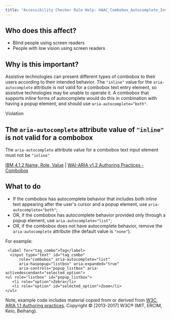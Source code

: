 ```yaml
---
title: "Accessibility Checker Rule Help: HAAC_Combobox_Autocomplete_Invalid"
---
```


<div className="toolHelp">
<Row>
<Column colLg={5} colMd={3} colSm={4} className="toolLeft">

## Who does this affect?

* Blind people using screen readers
* People with low vision using screen readers

## Why is this important?

Assistive technologies can present different types of combobox to their users according to their intended behavior. The `"inline"` value for the `aria-autocomplete` attribute is not valid for a combobox text entry element, so assistive technologies may be unable to operate it. A combobox that supports inline forms of autocomplete would do this in combination with having a popup element, and should use `aria-autocomplete="both"`.    

</Column>
<Column colLg={11} colMd={5} colSm={4} className="toolMain">

<div className="level-violation">
Violation
</div>

## The `aria-autocomplete` attribute value of `"inline"` is not valid for a combobox
The `aria-autocomplete` attribute value for a combobox text input element must not be `"inline"`

[IBM 4.1.2 Name, Role, Value](http://www.ibm.com/able/guidelines/ci162/name_role_value.html) | [WAI-ARIA v1.2 Authoring Practices - Combobox](https://www.w3.org/TR/wai-aria-practices-1.2/#combobox)

<div id="elementLocation">
</div>

## What to do

* If the combobox has autocomplete behavior that includes both inline text appearing after the user's cursor and a popup element, use `aria-autocomplete="both"`;
* OR, if the combobox has autocomplete behavior provided only through a popup element, use `aria-autocomplete="list"`;
* OR, if the combobox does not have autocomplete behavior, remove the `aria-autocomplete` attribute (the default value is `"none"`).

For example:

```
 <label for="tag_combo">Tag</label>
  <input type="text" id="tag_combo"
      role="combobox" aria-autocomplete="list"
      aria-haspopup="listbox" aria-expanded="true"
      aria-controls="popup_listbox" aria-activedescendant="selected_option">
<ul role="listbox" id="popup_listbox">
   <li role="option">Zebra</li>
   <li role="option" id="selected_option">Zoom</li>
</ul>
```

Note, example code includes material copied from or derived from [W3C, ARIA 1.1 Authoring practices](https://www.w3.org/TR/wai-aria-practices-1.1/examples/combobox/aria1.1pattern/listbox-combo.html). Copyright © [2013-2017] W3C® (MIT, ERCIM, Keio, Beihang).


</Column>
</Row>
</div>

